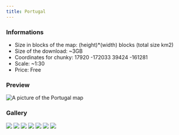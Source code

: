 ---
title: Portugal
---


### Informations
* Size in blocks of the map: (height)*(width) blocks (total size km2)
* Size of the download: ~3GB
* Coordinates for chunky: 17920 -172033 39424 -161281
* Scale: ~1:30
* Price: Free

### Preview
<img src="/img/maps/previews/europe/Portugal.webp" alt="A picture of the Portugal map"></img>  

### Gallery
<Slider dots arrows={false} infinite slidesToShow={1} slidesToScroll={1} pauseOnHover speed={500} autoplay autoplaySpeed={3000}>
    <img src="/img/maps/gallery/europe/portugal/0.webp"></img>
    <img src="/img/maps/gallery/europe/portugal/1.webp"></img>
    <img src="/img/maps/gallery/europe/portugal/2.webp"></img>
    <img src="/img/maps/gallery/europe/portugal/3.webp"></img>
    <img src="/img/maps/gallery/europe/portugal/4.webp"></img>
    <img src="/img/maps/gallery/europe/portugal/5.webp"></img>
    <img src="/img/maps/gallery/europe/portugal/6.webp"></img>
</Slider>